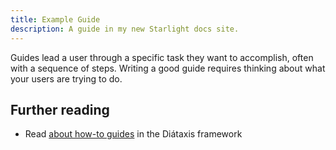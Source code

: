 ```yaml
---
title: Example Guide
description: A guide in my new Starlight docs site.
---
```



Guides lead a user through a specific task they want to accomplish, often with a sequence of steps.
Writing a good guide requires thinking about what your users are trying to do.

## Further reading

- Read [about how-to guides](https://diataxis.fr/how-to-guides/) in the Diátaxis framework

<Hello client:load />
